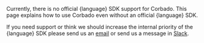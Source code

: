 Currently, there is no official {language} SDK support for Corbado. This page explains how to use Corbado even without an official {language} SDK.

If you need support or think we should increase the internal priority of the {language} SDK please send us an [email](mailto:support@corbado.com) or send us a message in [Slack](https://join.slack.com/t/corbado/shared_invite/zt-2g4etyvxi-otKksMmhMHwWK19aCbhODQ).
